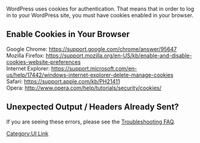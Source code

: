 {{Languages|
{{en|Cookies}}
{{ja|Cookies}}
{{pt-br|Cookies}}
}}

WordPress uses cookies for authentication. That means that in order to log in to your WordPress site, you must have cookies enabled in your browser.

== Enable Cookies in Your Browser ==

; Google Chrome: https://support.google.com/chrome/answer/95647
; Mozilla Firefox: https://support.mozilla.org/en-US/kb/enable-and-disable-cookies-website-preferences
; Internet Explorer: https://support.microsoft.com/en-us/help/17442/windows-internet-explorer-delete-manage-cookies
; Safari: https://support.apple.com/kb/PH21411
; Opera: http://www.opera.com/help/tutorials/security/cookies/

== Unexpected Output / Headers Already Sent? ==

If you are seeing these errors, please see the [[FAQ_Troubleshooting#How_do_I_solve_the_Headers_already_sent_warning_problem.3F|Troubleshooting FAQ]].

[[Category:UI Link]]